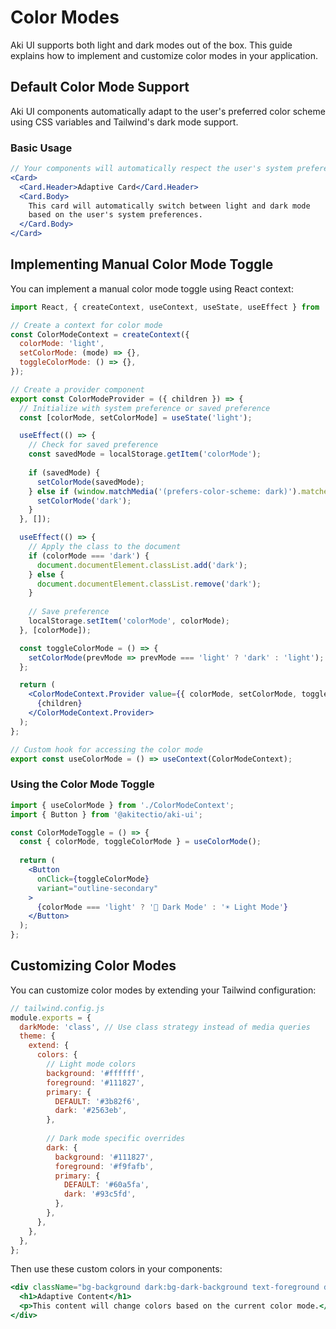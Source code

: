 
<Meta title="Documentation/Color Modes" />

# Color Modes

Aki UI supports both light and dark modes out of the box. This guide explains how to implement and customize color modes in your application.

## Default Color Mode Support

Aki UI components automatically adapt to the user's preferred color scheme using CSS variables and Tailwind's dark mode support.

### Basic Usage

```jsx
// Your components will automatically respect the user's system preference
<Card>
  <Card.Header>Adaptive Card</Card.Header>
  <Card.Body>
    This card will automatically switch between light and dark mode
    based on the user's system preferences.
  </Card.Body>
</Card>
```

## Implementing Manual Color Mode Toggle

You can implement a manual color mode toggle using React context:

```jsx
import React, { createContext, useContext, useState, useEffect } from 'react';

// Create a context for color mode
const ColorModeContext = createContext({
  colorMode: 'light',
  setColorMode: (mode) => {},
  toggleColorMode: () => {},
});

// Create a provider component
export const ColorModeProvider = ({ children }) => {
  // Initialize with system preference or saved preference
  const [colorMode, setColorMode] = useState('light');

  useEffect(() => {
    // Check for saved preference
    const savedMode = localStorage.getItem('colorMode');
    
    if (savedMode) {
      setColorMode(savedMode);
    } else if (window.matchMedia('(prefers-color-scheme: dark)').matches) {
      setColorMode('dark');
    }
  }, []);

  useEffect(() => {
    // Apply the class to the document
    if (colorMode === 'dark') {
      document.documentElement.classList.add('dark');
    } else {
      document.documentElement.classList.remove('dark');
    }
    
    // Save preference
    localStorage.setItem('colorMode', colorMode);
  }, [colorMode]);

  const toggleColorMode = () => {
    setColorMode(prevMode => prevMode === 'light' ? 'dark' : 'light');
  };

  return (
    <ColorModeContext.Provider value={{ colorMode, setColorMode, toggleColorMode }}>
      {children}
    </ColorModeContext.Provider>
  );
};

// Custom hook for accessing the color mode
export const useColorMode = () => useContext(ColorModeContext);
```

### Using the Color Mode Toggle

```jsx
import { useColorMode } from './ColorModeContext';
import { Button } from '@akitectio/aki-ui';

const ColorModeToggle = () => {
  const { colorMode, toggleColorMode } = useColorMode();
  
  return (
    <Button 
      onClick={toggleColorMode} 
      variant="outline-secondary"
    >
      {colorMode === 'light' ? '🌙 Dark Mode' : '☀️ Light Mode'}
    </Button>
  );
};
```

## Customizing Color Modes

You can customize color modes by extending your Tailwind configuration:

```js
// tailwind.config.js
module.exports = {
  darkMode: 'class', // Use class strategy instead of media queries
  theme: {
    extend: {
      colors: {
        // Light mode colors
        background: '#ffffff',
        foreground: '#111827',
        primary: {
          DEFAULT: '#3b82f6',
          dark: '#2563eb',
        },
        
        // Dark mode specific overrides
        dark: {
          background: '#111827',
          foreground: '#f9fafb',
          primary: {
            DEFAULT: '#60a5fa',
            dark: '#93c5fd',
          },
        },
      },
    },
  },
};
```

Then use these custom colors in your components:

```jsx
<div className="bg-background dark:bg-dark-background text-foreground dark:text-dark-foreground">
  <h1>Adaptive Content</h1>
  <p>This content will change colors based on the current color mode.</p>
</div>
```
